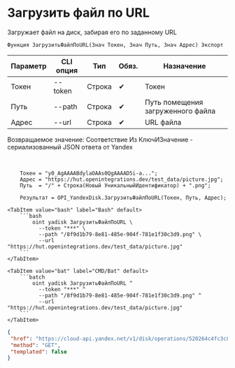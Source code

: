 ﻿---
sidebar_position: 11
description: Загрузить файл по URL и другие функции для работы с Yandex Disk в Открытом пакете интеграций - бесплатной open-source библиотеке интеграций для 1С:Предприятие 8, OneScript и CLI
keywords: [1C, 1С, 1С:Предприятие, 1С:Предприятие 8.3, API, Интеграция, Сервисы, Обмен, OneScript, CLI, Yandex Disk]
---


# Загрузить файл по URL
 Загружает файл на диск, забирая его по заданному URL



`Функция ЗагрузитьФайлПоURL(Знач Токен, Знач Путь, Знач Адрес) Экспорт`

  | Параметр | CLI опция | Тип | Обяз. | Назначение |
  |-|-|-|-|-|
  | Токен | --token | Строка | &#x2714; | Токен |
  | Путь | --path | Строка | &#x2714; | Путь помещения загруженного файла |
  | Адрес | --url | Строка | &#x2714; | URL файла |

  
  Возвращаемое значение:   Соответствие Из КлючИЗначение - сериализованный JSON ответа от Yandex

<br/>




```bsl title="Пример использования для 1С:Предприятие/OneScript"
    Токен = "y0_AgAAAABdylaOAAs0QgAAAAD5i-a...";
    Адрес = "https://hut.openintegrations.dev/test_data/picture.jpg";
    Путь  = "/" + Строка(Новый УникальныйИдентификатор) + ".png";

    Результат = OPI_YandexDisk.ЗагрузитьФайлПоURL(Токен, Путь, Адрес);
```
    

 <Tabs>
  
    <TabItem value="bash" label="Bash" default>
        ```bash
            oint yadisk ЗагрузитьФайлПоURL \
              --token "***" \
              --path "/8f9d1b79-8e81-485e-904f-781e1f30c3d9.png" \
              --url "https://hut.openintegrations.dev/test_data/picture.jpg"
        ```
    </TabItem>
  
    <TabItem value="bat" label="CMD/Bat" default>
        ```batch
            oint yadisk ЗагрузитьФайлПоURL ^
              --token "***" ^
              --path "/8f9d1b79-8e81-485e-904f-781e1f30c3d9.png" ^
              --url "https://hut.openintegrations.dev/test_data/picture.jpg"
        ```
    </TabItem>
</Tabs>


```json title="Результат"
{
 "href": "https://cloud-api.yandex.net/v1/disk/operations/520264c4fc3c8e9ae87085c0d12fc77767c13fc7f11582ea5aac37756d3f823f",
 "method": "GET",
 "templated": false
}
```
